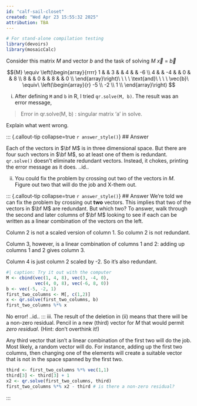 ```yaml
---
id: "calf-sail-closet"
created: "Wed Apr 23 15:55:32 2025"
attribution: TBA
---
```


```r
# For stand-alone compilation testing
library(devoirs)
library(mosaicCalc)
```

::: {#exr-calf-sail-closet}
Consider this matrix ${M}$ and vector ${b}$ and the task of solving ${M}\ \vec{x} \ = \ \vec{b}$


$${M} \equiv \left(\begin{array}{rrrr}
1 & & 3 & & 4 & & -6 \\ 
4 & & -4 & & 0 & & 8 \\ 
8 & & 0 & & 8 & & 0 \\ 
\end{array}\right)\ \ \ \ \text{and}\ \ \ \ \vec{b}\ \equiv\ \left(\begin{array}{r} 
-5 \\ 
-2 \\ 
1 \\ 
\end{array}\right) $$


i. After defining `M` and `b` in R, I tried `qr.solve(M, b)`. The result was an error message, 

> Error in qr.solve(M, b) : singular matrix 'a' in solve. 

Explain what went wrong.

<!-- Opening answer: csc-6MT -->
::: {.callout-tip collapse=true `r answer_style()`}
## Answer

Each of the vectors in $\bf M$ is in three dimensional space. But there are four such vectors in $\bf M$, so at least one of them is redundant. `qr.solve()` doesn't eliminate redundant vectors. Instead, it chokes, printing the error message as it does.
[..id..]{data-tooltip="Ans id: csc-6MT"}
:::
<!-- closing answer csc-6MT -->


ii. You could fix the problem by crossing out two of the vectors in ${M}$. Figure out two that will do the job and X-them out.

<!-- Opening answer: csc-6Le -->
::: {.callout-tip collapse=true `r answer_style()`}
## Answer
We're told we can fix the problem by crossing out **two** vectors. This implies that two of the vectors in $\bf M$ are redundant. But which two? To answer, walk through the second and later columns of $\bf M$ looking to see if each can be written as a linear combination of the vectors on the left. 

Column 2 is not a scaled version of column 1. So column 2 is not redundant.

Column 3, however, is a linear combination of columns 1 and 2: adding up columns 1 and 2 gives column 3.

Column 4 is just column 2 scaled by -2. So it's also redundant.

```r
#| caption: Try it out with the computer
M <- cbind(vec(1, 4, 8), vec(3, -4, 0),
           vec(4, 0, 8), vec(-6, 8, 0))
b <- vec(-5, -2, 1)
first_two_columns <- M[, c(1,2)]
x <- qr.solve(first_two_columns, b)
first_two_columns %*% x
```
No error!
[..id..]{data-tooltip="Ans id: csc-6Le"}
:::
<!-- closing answer csc-6Le -->
iii. The result of the deletion in (ii) means that there will be a non-zero residual. Pencil in a new (third) vector for $M$ that would permit *zero residual*. (Hint: don't overthink it!)

Any third vector that isn't a linear combination of the first two will do the job. Most likely, a random vector will do. For instance, adding up the first two columns, then changing one of the elements will create a suitable vector that is not in the space spanned by the first two.

```r
third <- first_two_columns %*% vec(1,1)
third[3] <- third[3] + 1
x2 <- qr.solve(first_two_columns, third)
first_two_columns %*% x2 - third # is there a non-zero residual?
```
:::
 <!-- end of exr-calf-sail-closet -->
